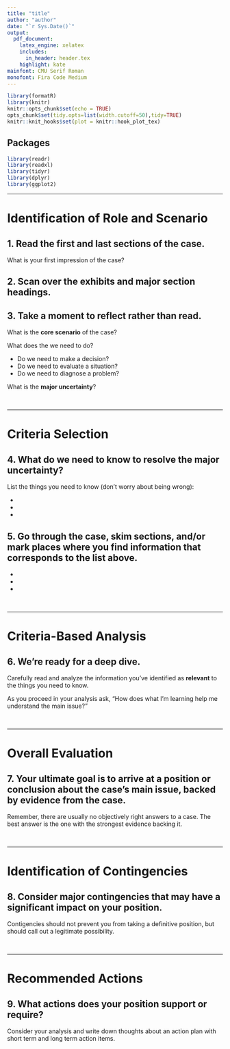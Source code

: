 ---
title: "title"
author: "author"
date: "`r Sys.Date()`"
output: 
  pdf_document:
    latex_engine: xelatex
    includes:
      in_header: header.tex
    highlight: kate
mainfont: CMU Serif Roman
monofont: Fira Code Medium
---

```{r setup, include = FALSE}
library(formatR)
library(knitr)
knitr::opts_chunk$set(echo = TRUE)
opts_chunk$set(tidy.opts=list(width.cutoff=50),tidy=TRUE)
knitr::knit_hooks$set(plot = knitr::hook_plot_tex)
```

## Packages

```{r packages, message=FALSE, warning=FALSE}
library(readr)
library(readxl)
library(tidyr)
library(dplyr)
library(ggplot2)
```

***
# Identification of Role and Scenario

## 1. Read the first and last sections of the case.  

What is your first impression of the case?  
  

## 2. Scan over the exhibits and major section headings.  
  

## 3. Take a moment to reflect rather than read.  

What is the **core scenario** of the case?  
  

What does the we need to do?  
  

- Do we need to make a decision?
- Do we need to evaluate a situation?
- Do we need to diagnose a problem?
  

What is the **major uncertainty**?  
  
&nbsp;

***
# Criteria Selection

## 4. What do we need to know to resolve the major uncertainty?  

List the things you need to know (don't worry about being wrong):

- 
- 
- 

## 5. Go through the case, skim sections, and/or mark places where you find information that corresponds to the list above.  

- 
- 
- 
  
&nbsp;

***
# Criteria-Based Analysis

## 6. We're ready for a deep dive.  

Carefully read and analyze the information you've identified as **relevant** to the things you need to know.  

As you proceed in your analysis ask, "How does what I'm learning help me understand the main issue?"  

  
&nbsp;

***
# Overall Evaluation  

## 7. Your ultimate goal is to arrive at a position or conclusion about the case's main issue, backed by evidence from the case.  

Remember, there are usually no objectively right answers to a case. The best answer is the one with the strongest evidence backing it.  

  
&nbsp;

***
# Identification of Contingencies
  

## 8. Consider major contingencies that may have a significant impact on your position.  

Contigencies should not prevent you from taking a definitive position, but should call out a legitimate possibility.   

  
&nbsp;

***
# Recommended Actions

## 9. What actions does your position support or require?  

Consider your analysis and write down thoughts about an action plan with short term and long term action items.  
  


